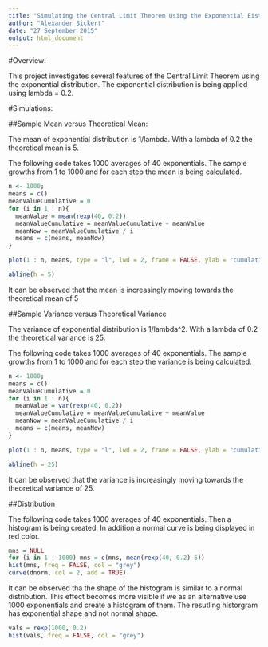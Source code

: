 ```yaml
---
title: "Simulating the Central Limit Theorem Using the Exponential Eistribution"
author: "Alexander Sickert"
date: "27 September 2015"
output: html_document
---
```



   
#Overview: 

This project investigates several features of the Central Limit Theorem using the exponential distribution. The exponential distribution is being applied using lambda = 0.2.

#Simulations: 

##Sample Mean versus Theoretical Mean: 

The mean of exponential distribution is 1/lambda. With a lambda of 0.2 the theoretical mean is 5.

The following code takes 1000 averages of 40 exponentials. The sample growths from 1 to 1000 and for each step the mean is being calculated. 


```r
n <- 1000; 
means = c()
meanValueCumulative = 0
for (i in 1 : n){
  meanValue = mean(rexp(40, 0.2))
  meanValueCumulative = meanValueCumulative + meanValue
  meanNow = meanValueCumulative / i 
  means = c(means, meanNow)
} 

plot(1 : n, means, type = "l", lwd = 2, frame = FALSE, ylab = "cumulative means", xlab = "sample size") 

abline(h = 5)
```

It can be observed that the mean is increasingly moving towards the theoretical mean of 5 

##Sample Variance versus Theoretical Variance 

The variance of exponential distribution is 1/lambda^2. With a lambda of 0.2 the theoretical variance is 25.

The following code takes 1000 averages of 40 exponentials. The sample growths from 1 to 1000 and for each step the variance is being calculated. 

```r
n <- 1000; 
means = c()
meanValueCumulative = 0
for (i in 1 : n){
  meanValue = var(rexp(40, 0.2))
  meanValueCumulative = meanValueCumulative + meanValue
  meanNow = meanValueCumulative / i 
  means = c(means, meanNow)
} 

plot(1 : n, means, type = "l", lwd = 2, frame = FALSE, ylab = "cumulative variance", xlab = "sample size") 

abline(h = 25)
```

It can be observed that the variance is increasingly moving towards the theoretical variance of 25. 

##Distribution

The following code takes 1000 averages of 40 exponentials. Then a histogram is being created. In addition a normal curve is being displayed in red color.  

```r
mns = NULL
for (i in 1 : 1000) mns = c(mns, mean(rexp(40, 0.2)-5))
hist(mns, freq = FALSE, col = "grey")
curve(dnorm, col = 2, add = TRUE)
```

It can be observed tha the shape of the histogram is similar to a normal distribution. This effect becomes more visible if we as an alternative use 1000 exponentials and create a histogram of them. The resutling historgram has exponential shape and not normal shape.  

```r
vals = rexp(1000, 0.2)
hist(vals, freq = FALSE, col = "grey")
```
